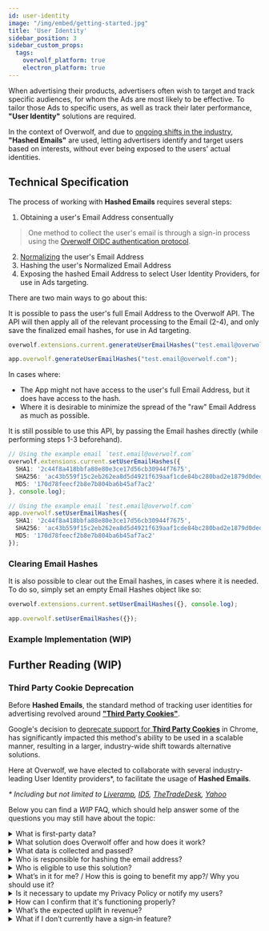 ```yaml
---
id: user-identity
image: "/img/embed/getting-started.jpg"
title: 'User Identity'
sidebar_position: 3
sidebar_custom_props:
  tags:
    overwolf_platform: true
    electron_platform: true
---
```


When advertising their products, advertisers often wish to target and track specific audiences,
for whom the Ads are most likely to be effective. To tailor those Ads to specific users,
as well as track their later performance, **"User Identity"** solutions are required.

In the context of Overwolf, and due to [ongoing shifts in the industry](#third-party-cookie-deprecation),
**"Hashed Emails"** are used, letting advertisers identify and target users based on interests,
without ever being exposed to the users' actual identities.

## Technical Specification

The process of working with **Hashed Emails** requires several steps:
1. Obtaining a user's Email Address consentually

  > One method to collect the user's email is through a sign-in process using the [Overwolf OIDC authentication protocol](/api/general/ow-oidc/ow-oidc-specification).
2. [Normalizing](https://unifiedid.com/docs/getting-started/gs-normalization-encoding#email-address-normalization) the user's Email Address
3. Hashing the user's Normalized Email Address
4. Exposing the hashed Email Address to select User Identity Providers, for use in Ads targeting.

There are two main ways to go about this:

<Tabs groupId="hashed-emails">
<TabItem value="email-full" label="Full Email" default>

It is possible to pass the user's full Email Address to the Overwolf API.
The API will then apply all of the relevant processing to the Email (2-4), and only save
the finalized email hashes, for use in Ad targeting.

<Tabs groupId="frameworks">
<TabItem value="overwolf-platform" label="Overwolf Platform">

```ts title="Example Usage"
overwolf.extensions.current.generateUserEmailHashes("test.email@overwolf.com", console.log);
```

</TabItem>
<TabItem value="electron-platform" label="Overwolf Electron">

```ts title="Example Usage"
app.overwolf.generateUserEmailHashes("test.email@overwolf.com");
```

</TabItem>
</Tabs>

</TabItem>
<TabItem value="email-hash" label="Email Hash">

In cases where:
- The App might not have access to the user's full Email Address, but it does have access to the hash.
- Where it is desirable to minimize the spread of the "raw" Email Address as much as possible.

It is still possible to use this API, by passing the Email hashes directly (while performing steps 1-3 beforehand).

<Tabs groupId="frameworks">
<TabItem value="overwolf-platform" label="Overwolf Platform">

```ts title="Example Usage"
// Using the example email `test.email@overwolf.com`
overwolf.extensions.current.setUserEmailHashes({
  SHA1: '2c44f8a418bbfa88e80e3ce17d56cb30944f7675',
  SHA256: 'ac43b559f15c2eb262ea8d5d4921f639aaf1cde84bc280bad2e1879d0ded68c2',
  MD5: '170d78feecf2b8e7b804ba6b45af7ac2'
}, console.log);
```

</TabItem>
<TabItem value="electron-platform" label="Overwolf Electron">

```ts title="Example Usage"
// Using the example email `test.email@overwolf.com`
app.overwolf.setUserEmailHashes({
  SHA1: '2c44f8a418bbfa88e80e3ce17d56cb30944f7675',
  SHA256: 'ac43b559f15c2eb262ea8d5d4921f639aaf1cde84bc280bad2e1879d0ded68c2',
  MD5: '170d78feecf2b8e7b804ba6b45af7ac2'
});
```

</TabItem>
</Tabs>

</TabItem>
</Tabs>

### Clearing Email Hashes

It is also possible to clear out the Email hashes, in cases where it is needed. To do so, simply set an empty Email Hashes object like so:

<Tabs groupId="frameworks">
<TabItem value="overwolf-platform" label="Overwolf Platform">

```ts title="Example Usage"
overwolf.extensions.current.setUserEmailHashes({}, console.log);
```

</TabItem>
<TabItem value="electron-platform" label="Overwolf Electron">

```ts title="Example Usage"
app.overwolf.setUserEmailHashes({});
```

</TabItem>
</Tabs>

### Example Implementation (WIP)


## Further Reading (WIP)

### Third Party Cookie Deprecation

Before **Hashed Emails**, the standard method of tracking user identities for advertising
revolved around [**"Third Party Cookies"**](https://en.wikipedia.org/wiki/Third-party_cookies).

Google's decision to [deprecate support for **Third Party Cookies**](https://blog.google/products/chrome/privacy-sandbox-tracking-protection/)
in Chrome, has significantly impacted this method's ability to be used in a scalable manner,
resulting in a larger, industry-wide shift towards alternative solutions.

Here at Overwolf, we have elected to collaborate with several industry-leading
User Identity providers\*, to facilitate the usage of **Hashed Emails**.

*\* Including but not limited to [Liveramp](https://liveramp.com/), [ID5](https://id5.io/), [TheTradeDesk](https://www.thetradedesk.com/us/about-us/industry-initiatives/unified-id-solution-2-0), [Yahoo](https://www.advertising.yahooinc.com/our-dsp/identity)*

Below you can find a *WIP* FAQ, which should help answer some of the questions
you may still have about the topic:

<details>
<summary>What is first-party data?</summary>

First-party data enables publishers to deliver more personalized and targeted advertising experiences to their visitors. By having a (hashed) identifier, publishers can serve relevant content and ads, thereby enhancing user engagement and increasing ad revenue.

</details>
<details>
<summary>What solution does Overwolf offer and how does it work?</summary>

Overwolf offers a solution for handling user identity challenges through its hashed email API. This API simplifies the process of email hashing, transforming email addresses into unrecognizable strings of characters, thereby providing a privacy-compliant method for data collection in the absence of third-party cookies. This enables publishers to access critical user data sets securely, ensuring continuity in data-driven advertising strategies amidst evolving privacy regulations.

</details>
<details>
<summary>What data is collected and passed?</summary>

The hashed email API transforms email addresses provided by users into encrypted strings of characters, ensuring privacy and security

</details>
<details>
<summary>Who is responsible for hashing the email address?</summary>

<SkipMe type="TODO"> Add support for tab-group manipulation in links </SkipMe>

You have the option to handle encryption independently by following the provided instructions [Link](#technical-specification), or alternatively, you can delegate the task to Overwolf, allowing us to hash the email on your behalf [Link](#technical-specification).

</details>
<details>
<summary>Who is eligible to use this solution?</summary>

This solution is accessible to any application that is part of the Overwolf platform.

</details>
<details>
<summary>What’s in it for me? / How this is going to benefit my app?/ Why you should use it?</summary>

Overwolf facilitates the integration of your app with various identity vendors. By establishing connections with these identity providers, we enable you to tap into additional advertising budgets from advertisers who rely on platforms like LiveRamp, ID5, or The Trade Desk for precise targeting and identification. This expanded budget allocation can translate to higher CPMs and fill rates for your app.

</details>
<details>
<summary>Is it necessary to update my Privacy Policy or notify my users?</summary>

Yes, it's essential to update your privacy policy to reflect this practice. In the near future, we will be releasing clearer guidelines to help with this process.
Until then, for more details, please [contact us](/support/contact-us).

</details>
<details>
<summary>How can I confirm that it's functioning properly?</summary>

After implementing our solution, our team will monitor its performance to ensure it operates as intended.

</details>
<details>
<summary>What’s the expected uplift in revenue?</summary>

Predicting the potential uplift is challenging as it depends on how quickly advertisers embrace these solutions. It's crucial to recognize that the adoption cycle is gradual, with these solutions aimed at long-term benefits. While there's no assurance of immediate performance gains, they play a role in fostering sustained revenue growth.

</details>
<details>
<summary>What if I don’t currently have a sign-in feature?</summary>

If you currently don’t have a sign-in feature, you may want to consider implementing mechanisms to offer that. Email addresses can be valuable for various purposes, including communication with users, personalized marketing, and user authentication. However, it's crucial to ensure that your privacy and security practices comply with privacy regulations and that you are transparent with users about how their email addresses will be used.

</details>
